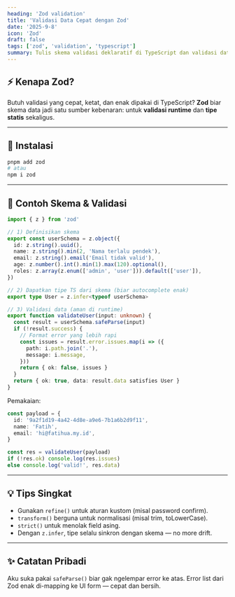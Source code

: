 ```yaml
---
heading: 'Zod validation'
title: 'Validasi Data Cepat dengan Zod'
date: '2025-9-8'
icon: 'Zod'
draft: false
tags: ['zod', 'validation', 'typescript']
summary: Tulis skema validasi deklaratif di TypeScript dan validasi data dengan cepat menggunakan Zod.
---
```


## ⚡ Kenapa Zod?
Butuh validasi yang cepat, ketat, dan enak dipakai di TypeScript? **Zod** biar skema data jadi satu sumber kebenaran: untuk **validasi runtime** dan **tipe statis** sekaligus.

---

## 🚀 Instalasi
```bash
pnpm add zod
# atau
npm i zod
```

---

## 🧩 Contoh Skema & Validasi
```ts
import { z } from 'zod'

// 1) Definisikan skema
export const userSchema = z.object({
  id: z.string().uuid(),
  name: z.string().min(2, 'Nama terlalu pendek'),
  email: z.string().email('Email tidak valid'),
  age: z.number().int().min(1).max(120).optional(),
  roles: z.array(z.enum(['admin', 'user'])).default(['user']),
})

// 2) Dapatkan tipe TS dari skema (biar autocomplete enak)
export type User = z.infer<typeof userSchema>

// 3) Validasi data (aman di runtime)
export function validateUser(input: unknown) {
  const result = userSchema.safeParse(input)
  if (!result.success) {
    // Format error yang lebih rapi
    const issues = result.error.issues.map(i => ({
      path: i.path.join('.'),
      message: i.message,
    }))
    return { ok: false, issues }
  }
  return { ok: true, data: result.data satisfies User }
}
```

Pemakaian:
```ts
const payload = {
  id: '9a2f1d19-4a42-4d8e-a9e6-7b1a6b2d9f11',
  name: 'Fatih',
  email: 'hi@fatihua.my.id',
}

const res = validateUser(payload)
if (!res.ok) console.log(res.issues)
else console.log('valid!', res.data)
```

---

## 💡 Tips Singkat
- Gunakan `refine()` untuk aturan kustom (misal password confirm).
- `transform()` berguna untuk normalisasi (misal trim, toLowerCase).
- `strict()` untuk menolak field asing.
- Dengan `z.infer`, tipe selalu sinkron dengan skema — no more drift.

---

## ✨ Catatan Pribadi
Aku suka pakai `safeParse()` biar gak ngelempar error ke atas. Error list dari Zod enak di-mapping ke UI form — cepat dan bersih.
